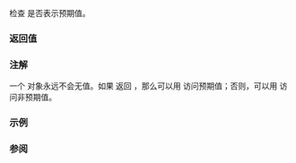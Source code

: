 {{cpp/utility/expected/title|operator bool|has_value}}
{{cpp/utility/expected/navbar}}

{{dcl begin}}
{{dcl|since=c++23|num=1|
constexpr explicit operator bool() const noexcept;
}}
{{dcl|since=c++23|num=2|
constexpr bool has_value() const noexcept;
}}
{{dcl end}}

检查 {{c|*this}} 是否表示预期值。

===返回值===
{{box|{{rlpi|/#数据成员|has_val}}}}

===注解===
一个 {{rlpt|/|std::expected}} 对象永远不会无值。如果 {{tt|has_value()}} 返回 {{c|true}}，那么可以用 {{rlpf|operator*}} 访问预期值；否则，可以用 {{rlpf|error}} 访问非预期值。

===示例===
{{example}}

===参阅===
{{dsc begin}}
{{dsc inc|cpp/utility/expected/dsc operator*}}
{{dsc inc|cpp/utility/expected/dsc error}}
{{dsc end}}

{{langlinks|de|en|es|fr|it|ja|pt|ru}}